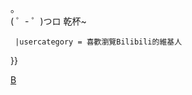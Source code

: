 {{Userbox
  |border-c = #FF7357
  |border-s = 1
  |id-c     = #FFF
  |id-s     = 13
  |id-fc    = #00B3D6
  |info-c   = #FFEAE5
  |info-s   = 9
  |info-fc  = #FF7357
  |id = 哔哩<br>哔哩
  |info         = 這個用戶經常瀏覽[[bilibili|<span style="color:#FF441F">'''B站'''</span>]]上的內容{{#if:{{{1|}}}|，欢迎浏览其'''<span class="plainlinks">[https://space.bilibili.com/{{{1}}} 个人空间]</span>'''|}}。<br />( ゜- ゜)つロ  乾杯~
  |usercategory = 喜歡瀏覽Bilibili的維基人
}}<noinclude>
[[Category:哔哩哔哩用户框模板|B]]
</noinclude>